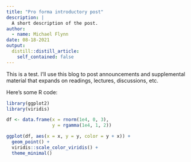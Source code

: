 ```yaml
---
title: "Pro forma introductory post"
description: |
  A short description of the post.
author:
  - name: Michael Flynn
date: 08-18-2021
output:
  distill::distill_article:
    self_contained: false
---
```


This is a test. I'll use this blog to post announcements and supplemental material that expands on readings, lectures, discussions, etc.

Here's some R code:

```r
library(ggplot2)
library(viridis)

df <- data.frame(x = rnorm(1e4, 0, 3),
                 y = rgamma(1e4, 1, 2))

ggplot(df, aes(x = x, y = y, color = y + x)) +
  geom_point() +
  viridis::scale_color_viridis() +
  theme_minimal()

```